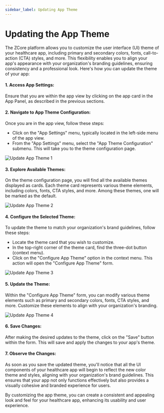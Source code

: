 ```yaml
---
sidebar_label: Updating App Theme
---
```


# Updating the App Theme

The ZCore platform allows you to customize the user interface (UI) theme of your healthcare app, including primary and secondary colors, fonts, call-to-action (CTA) styles, and more. This flexibility enables you to align your app's appearance with your organization's branding guidelines, ensuring consistency and a professional look. Here's how you can update the theme of your app:

#### 1. Access App Settings:

Ensure that you are within the app view by clicking on the app card in the App Panel, as described in the previous sections.

#### 2. Navigate to App Theme Configuration:

Once you are in the app view, follow these steps:

- Click on the "App Settings" menu, typically located in the left-side menu of the app view.
- From the "App Settings" menu, select the "App Theme Configuration" submenu. This will take you to the theme configuration page.

![Update App Theme 1](/img/spinning-up-an-app/updating-app-theme1.png)

#### 3. Explore Available Themes:

On the theme configuration page, you will find all the available themes displayed as cards. Each theme card represents various theme elements, including colors, fonts, CTA styles, and more. Among these themes, one will be marked as the default.

![Update App Theme 2](/img/spinning-up-an-app/updating-app-theme2.png)

#### 4. Configure the Selected Theme:

To update the theme to match your organization's brand guidelines, follow these steps:

- Locate the theme card that you wish to customize.
- In the top-right corner of the theme card, find the three-dot button (context menu).
- Click on the "Configure App Theme" option in the context menu. This action will open the "Configure App Theme" form.

![Update App Theme 3](/img/spinning-up-an-app/updating-app-theme3.png)

#### 5. Update the Theme:

Within the "Configure App Theme" form, you can modify various theme elements such as primary and secondary colors, fonts, CTA styles, and more. Customize these elements to align with your organization's branding.

![Update App Theme 4](/img/spinning-up-an-app/updating-app-theme4.png)

#### 6. Save Changes:

After making the desired updates to the theme, click on the "Save" button within the form. This will save and apply the changes to your app's theme.

#### 7. Observe the Changes:

As soon as you save the updated theme, you'll notice that all the UI components of your healthcare app will begin to reflect the new color theme and styles, aligning with your organization's brand guidelines. This ensures that your app not only functions effectively but also provides a visually cohesive and branded experience for users.

By customizing the app theme, you can create a consistent and appealing look and feel for your healthcare app, enhancing its usability and user experience.
